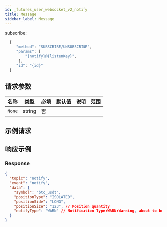 ```yaml
---
id: _futures_user_websocket_v2_notify
title: Message
sidebar_label: Message
---
```


subscribe:

```js
  {
     "method": "SUBSCRIBE/UNSUBSCRIBE",
     "params": [
         "{notify}@{listenKey}",
      ],
     "id": "{id}"
  }
```

## 请求参数

| 名称   | 类型   | 必填 | 默认值 | 说明 | 范围 |
| ------ | ------ | ---- | ------ | ---- | ---- |
| `None` | string | 否   |        |      |      |

## 示例请求

## 响应示例

### Response

```json
{
  "topic": "notify",
  "event": "notify",
  "data": {
    "symbol": "btc_usdt",
    "positionType": "ISOLATED",
    "positionSide": "LONG",
    "positionSize": "123", // Position quantity
    "notifyType": "WARN" // Notification Type:WARN:Warning, about to be levelled,PARTIAL:Partially Liquidation,LIQUIDATION:Liquidation,ADL:ADL
  }
}
```
